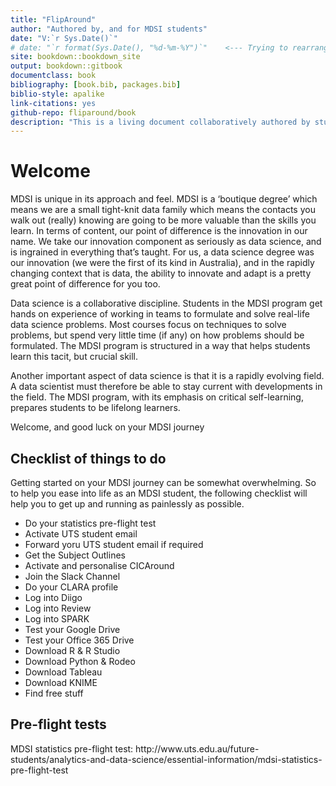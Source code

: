 ```yaml
--- 
title: "FlipAround"
author: "Authored by, and for MDSI students"
date: "V:`r Sys.Date()`"
# date: "`r format(Sys.Date(), "%d-%m-%Y")`"    <--- Trying to rearrange the date format. bookdown doesn't like it. leaving this here as a reminder to fix it.
site: bookdown::bookdown_site
output: bookdown::gitbook
documentclass: book
bibliography: [book.bib, packages.bib]
biblio-style: apalike
link-citations: yes
github-repo: fliparound/book
description: "This is a living document collaboratively authored by students in the Master of Data Science and Innovation course at UTS"
---
```


# Welcome

MDSI is unique in its approach and feel. MDSI is a ‘boutique degree’ which means we are a small tight-knit data family which means the contacts you walk out (really) knowing are going to be more valuable than the skills you learn. In terms of content, our point of difference is the innovation in our name. We take our innovation component as seriously as data science, and is ingrained in everything that’s taught. For us, a data science degree was our innovation (we were the first of its kind in Australia), and in the rapidly changing context that is data, the ability to innovate and adapt is a pretty great point of difference for you too.

Data science is a collaborative discipline. Students in the MDSI program get hands on experience of working in teams to formulate and solve real-life data science problems. Most courses focus on techniques to solve problems, but spend very little time (if any) on how problems should be formulated. The MDSI program is structured in a way that helps students learn this tacit, but crucial skill.

Another important aspect of data science is that it is a rapidly evolving field. A data scientist must therefore be able to stay current with developments in the field. The MDSI program, with its emphasis on critical self-learning, prepares students to be lifelong learners.

Welcome, and good luck on your MDSI journey

## Checklist of things to do

Getting started on your MDSI journey can be somewhat overwhelming. So to help you ease into life as an MDSI student, the following checklist will help you to get up and running as painlessly as possible.

  - Do your statistics pre-flight test
  - Activate UTS student email
  - Forward yoru UTS student email if required
  - Get the Subject Outlines
  - Activate and personalise CICAround
  - Join the Slack Channel
  - Do your CLARA profile
  - Log into Diigo
  - Log into Review
  - Log into SPARK
  - Test your Google Drive
  - Test your Office 365 Drive
  - Download R & R Studio
  - Download Python & Rodeo
  - Download Tableau
  - Download KNIME
  - Find free stuff
  
## Pre-flight tests

MDSI statistics pre-flight test:
http://www.uts.edu.au/future-students/analytics-and-data-science/essential-information/mdsi-statistics-pre-flight-test
